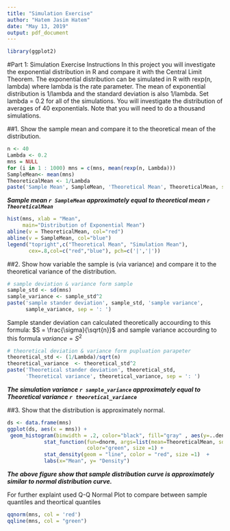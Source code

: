 ---
title: "Simulation Exercise"
author: "Hatem Jasim Hatem"
date: "May 13, 2019"
output: pdf_document
---
```{r }
library(ggplot2)
```

#Part 1: Simulation Exercise Instructions
In this project you will investigate the exponential distribution in R and compare it with the Central Limit Theorem. The exponential distribution can be simulated in R with rexp(n, lambda) where lambda is the rate parameter. The mean of exponential distribution is 1/lambda and the standard deviation is also 1/lambda. Set lambda = 0.2 for all of the simulations. You will investigate the distribution of averages of 40 exponentials. Note that you will need to do a thousand simulations.

##1. Show the sample mean and compare it to the theoretical mean of the distribution.


```{r}
n <- 40
Lambda <- 0.2
mns = NULL
for (i in 1 : 1000) mns = c(mns, mean(rexp(n, Lambda)))
SampleMean<- mean(mns)
TheoreticalMean <- 1/Lambda
paste('Sample Mean', SampleMean, 'Theoretical Mean', TheoreticalMean, sep = ': ')
```
***Sample mean `r SampleMean` approximately equal to theoretical mean `r TheoreticalMean`***

```{r}
hist(mns, xlab = "Mean", 
     main="Distribution of Exponential Mean")
abline(v = TheoreticalMean, col="red")
abline(v = SampleMean, col="blue")
legend("topright",c("Theoretical Mean", "Simulation Mean"),
       cex=.8,col=c("red","blue"), pch=c('|','|'))
```

##2. Show how variable the sample is (via variance) and compare it to the theoretical variance of the distribution.


```{r}
# sample deviation & variance form sample 
sample_std <- sd(mns)
sample_variance <- sample_std^2
paste('sample stander deviation', sample_std, 'sample variance', 
      sample_variance, sep = ': ')
```
Sample stander deviation can calculated theoretically accourding to  this formula: $S = \frac{\sigma}{\sqrt{n}}$ and sample variance accourding to this formula $variance= S^2$
```{r}
# theoretical deviation & variance form pupluation parapeter 
theoretical_std <- (1/Lambda)/sqrt(n)
theoretical_variance  <- theoretical_std^2
paste('Theoretical stander deviation', theoretical_std, 
      'Theoretical variance', theoretical_variance, sep = ': ')
```

***The simulation variance `r sample_variance` approximately equal to Theoretical variance `r theoretical_variance`***

##3. Show that the distribution is approximately normal.



```{r}

ds <- data.frame(mns)
ggplot(ds, aes(x = mns)) +
 geom_histogram(binwidth = .2, color="black", fill="gray" , aes(y=..density..))+
            stat_function(fun=dnorm, args=list(mean=TheoreticalMean, sd=sd(mns)), 
                          color="green", size =1) +
            stat_density(geom = "line", color = "red", size =1)  +
            labs(x="Mean", y= "Density")
```
***The above figure show that sample distribution curve is approximately similar to normal distribution curve.***

For further explaint used Q-Q Normal Plot to compare between sample quantiles and theortical quantiles 
```{r}
qqnorm(mns, col = 'red')
qqline(mns, col = "green")
```
